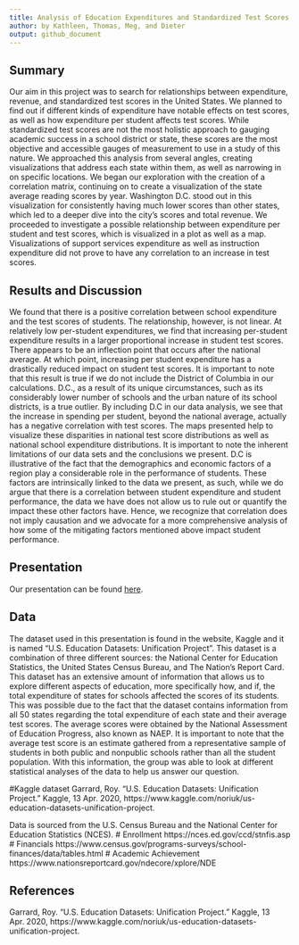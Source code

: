 ```yaml
---
title: Analysis of Education Expenditures and Standardized Test Scores
author: by Kathleen, Thomas, Meg, and Dieter
output: github_document
---
```


## Summary
Our aim in this project was to search for relationships between expenditure, revenue, and standardized test scores in the United States. We planned to find out if different kinds of expenditure have notable effects on test scores, as well as how expenditure per student affects test scores. While standardized test scores are not the most holistic approach to gauging academic success in a school district or state, these scores are the most objective and accessible gauges of measurement to use in a study of this nature. We approached this analysis from several angles, creating visualizations that address each state within them, as well as narrowing in on specific locations. We began our exploration with the creation of a correlation matrix, continuing on to create a visualization of the state average reading scores by year. Washington D.C. stood out in this visualization for consistently having much lower scores than other states, which led to a deeper dive into the city’s scores and total revenue. We proceeded to investigate a possible relationship between expenditure per student and test scores, which is visualized in a plot as well as a map. Visualizations of support services expenditure as well as instruction expenditure did not prove to have any correlation to an increase in test scores. 

## Results and Discussion
We found that there is a positive correlation between school expenditure and the test scores of students. The relationship, however, is not linear. At relatively low per-student expenditures, we find that increasing per-student expenditure results in a larger proportional increase in student test scores. There appears to be an inflection point that occurs after the national average. At which point, increasing per student expenditure has a drastically reduced impact on student test scores. It is important to note that this result is true if we do not include the District of Columbia in our calculations. D.C., as a result of its unique circumstances, such as its considerably lower number of schools and the urban nature of its school districts, is a true outlier. By including D.C in our data analysis, we see that the increase in spending per student, beyond the national average, actually has a negative correlation with test scores. The maps presented help to visualize these disparities in national test score distributions as well as national school expenditure distributions. It is important to note the inherent limitations of our data sets and the conclusions we present. D.C is illustrative of the fact that the demographics and economic factors of a region play a considerable role in the performance of students. These factors are intrinsically linked to the data we present, as such, while we do argue that there is a correlation between student expenditure and student performance, the data we have does not allow us to rule out or quantify the impact these other factors have. Hence, we recognize that correlation does not imply causation and we advocate for a more comprehensive analysis of how some of the mitigating factors mentioned above impact student performance. 

## Presentation

Our presentation can be found [here](presentation/presentation.html).

## Data 

The dataset used in this presentation is found in the website, Kaggle and it is named “U.S. Education Datasets: Unification Project”. This dataset is a combination of three different sources: the National Center for Education Statistics, the United States Census Bureau, and The Nation's Report Card. This dataset has an extensive amount of information that allows us to explore different aspects of education, more specifically how, and if, the total expenditure of states for schools affected the scores of its students. This was possible due to the fact that the dataset contains information from all 50 states regarding the total expenditure of each state and their average test scores.  The average scores were obtained by the National Assessment of Education Progress, also known as NAEP. It is important to note that the average test score is an estimate gathered from a representative sample of students in both public and nonpublic schools rather than all the student population. With this information, the group was able to look at different statistical analyses of the data to help us answer our question.

#Kaggle dataset
Garrard, Roy. “U.S. Education Datasets: Unification Project.” Kaggle, 13 Apr. 2020, https://www.kaggle.com/noriuk/us-education-datasets-unification-project.

Data is sourced from the U.S. Census Bureau and the National Center for Education Statistics (NCES).
# Enrollment
https://nces.ed.gov/ccd/stnfis.asp
# Financials
https://www.census.gov/programs-surveys/school-finances/data/tables.html
# Academic Achievement
https://www.nationsreportcard.gov/ndecore/xplore/NDE




## References

Garrard, Roy. “U.S. Education Datasets: Unification Project.” Kaggle, 13 Apr. 2020, https://www.kaggle.com/noriuk/us-education-datasets-unification-project.


